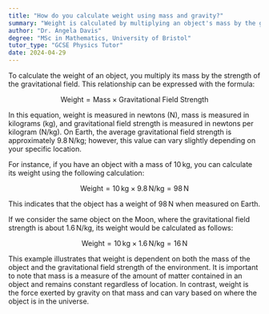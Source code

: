 ```yaml
---
title: "How do you calculate weight using mass and gravity?"
summary: "Weight is calculated by multiplying an object's mass by the gravitational field strength, expressed as the formula: weight = mass × gravity."
author: "Dr. Angela Davis"
degree: "MSc in Mathematics, University of Bristol"
tutor_type: "GCSE Physics Tutor"
date: 2024-04-29
---
```


To calculate the weight of an object, you multiply its mass by the strength of the gravitational field. This relationship can be expressed with the formula:

$$ 
\text{Weight} = \text{Mass} \times \text{Gravitational Field Strength} 
$$

In this equation, weight is measured in newtons (N), mass is measured in kilograms (kg), and gravitational field strength is measured in newtons per kilogram (N/kg). On Earth, the average gravitational field strength is approximately $9.8 \, \text{N/kg}$; however, this value can vary slightly depending on your specific location.

For instance, if you have an object with a mass of $10 \, \text{kg}$, you can calculate its weight using the following calculation:

$$ 
\text{Weight} = 10 \, \text{kg} \times 9.8 \, \text{N/kg} = 98 \, \text{N} 
$$

This indicates that the object has a weight of $98 \, \text{N}$ when measured on Earth. 

If we consider the same object on the Moon, where the gravitational field strength is about $1.6 \, \text{N/kg}$, its weight would be calculated as follows:

$$ 
\text{Weight} = 10 \, \text{kg} \times 1.6 \, \text{N/kg} = 16 \, \text{N} 
$$

This example illustrates that weight is dependent on both the mass of the object and the gravitational field strength of the environment. It is important to note that mass is a measure of the amount of matter contained in an object and remains constant regardless of location. In contrast, weight is the force exerted by gravity on that mass and can vary based on where the object is in the universe.
    
